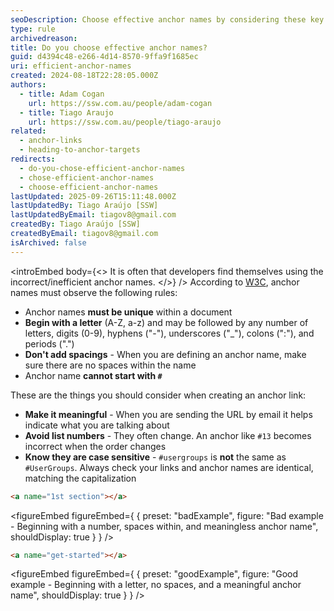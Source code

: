 ```yaml
---
seoDescription: Choose effective anchor names by considering these key points - Make it meaningful, know they're case sensitive, don't add spacing, and avoid starting with a #.
type: rule
archivedreason:
title: Do you choose effective anchor names?
guid: d4394c48-e266-4d14-8570-9ffa9f1685ec
uri: efficient-anchor-names
created: 2024-08-18T22:28:05.000Z
authors:
  - title: Adam Cogan
    url: https://ssw.com.au/people/adam-cogan
  - title: Tiago Araujo
    url: https://ssw.com.au/people/tiago-araujo
related:
  - anchor-links
  - heading-to-anchor-targets
redirects:
  - do-you-chose-efficient-anchor-names
  - chose-efficient-anchor-names
  - choose-efficient-anchor-names
lastUpdated: 2025-09-26T15:11:48.000Z
lastUpdatedBy: Tiago Araújo [SSW]
lastUpdatedByEmail: tiagov8@gmail.com
createdBy: Tiago Araújo [SSW]
createdByEmail: tiagov8@gmail.com
isArchived: false
---
```


<introEmbed
  body={<>
It is often that developers find themselves using the incorrect/inefficient anchor names.
  </>}
/>
According to [W3C](https://www.w3.org/TR/REC-html40/struct/links.html), anchor names must observe the following rules:

* Anchor names **must be unique** within a document
* **Begin with a letter** (A-Z, a-z) and may be followed by any number of letters, digits (0-9), hyphens ("-"), underscores ("_"), colons (":"), and periods (".")
* **Don't add spacings** - When you are defining an anchor name, make sure there are no spaces within the name
* Anchor name **cannot start with `#`**

These are the things you should consider when creating an anchor link:

* **Make it meaningful** - When you are sending the URL by email it helps indicate what you are talking about
* **Avoid list numbers** - They often change. An anchor like `#13` becomes incorrect when the order changes
* **Know they are case sensitive** - `#usergroups` is **not** the same as `#UserGroups`. Always check your links and anchor names are identical, matching the capitalization

```html
<a name="1st section"></a>
```
<figureEmbed figureEmbed={ {
  preset: "badExample",
  figure: "Bad example - Beginning with a number, spaces within, and meaningless anchor name",
  shouldDisplay: true
} } />


```html
<a name="get-started"></a>
```
<figureEmbed figureEmbed={ {
  preset: "goodExample",
  figure: "Good example - Beginning with a letter, no spaces, and a meaningful anchor name",
  shouldDisplay: true
} } />
